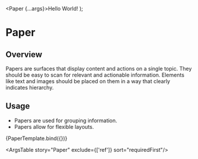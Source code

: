 
<Meta title="Elements/Paper" component={Paper} />

  <Paper {...args}>Hello World!</Paper>
);

# Paper

## Overview

Papers are surfaces that display content and actions on a single topic.
They should be easy to scan for relevant and actionable information. Elements like text and images should be placed on them in a way that clearly indicates hierarchy.

## Usage

- Papers are used for grouping information.
- Papers allow for flexible layouts.

<Canvas>
  <Story
    name="Paper"
    args={{
      error: '',
    }}
    argTypes={{
      variant: {
        description: 'The variant to use when rendering thepaper.',
        options: ['outlined', undefined],
        control: {
          type: 'radio',
        },
      },
    }}
  >
    {PaperTemplate.bind({})}
  </Story>
</Canvas>

<ArgsTable story="Paper" exclude={['ref']} sort="requiredFirst"/>
